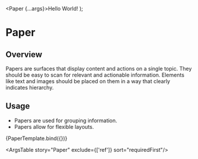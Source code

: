 
<Meta title="Elements/Paper" component={Paper} />

  <Paper {...args}>Hello World!</Paper>
);

# Paper

## Overview

Papers are surfaces that display content and actions on a single topic.
They should be easy to scan for relevant and actionable information. Elements like text and images should be placed on them in a way that clearly indicates hierarchy.

## Usage

- Papers are used for grouping information.
- Papers allow for flexible layouts.

<Canvas>
  <Story
    name="Paper"
    args={{
      error: '',
    }}
    argTypes={{
      variant: {
        description: 'The variant to use when rendering thepaper.',
        options: ['outlined', undefined],
        control: {
          type: 'radio',
        },
      },
    }}
  >
    {PaperTemplate.bind({})}
  </Story>
</Canvas>

<ArgsTable story="Paper" exclude={['ref']} sort="requiredFirst"/>
